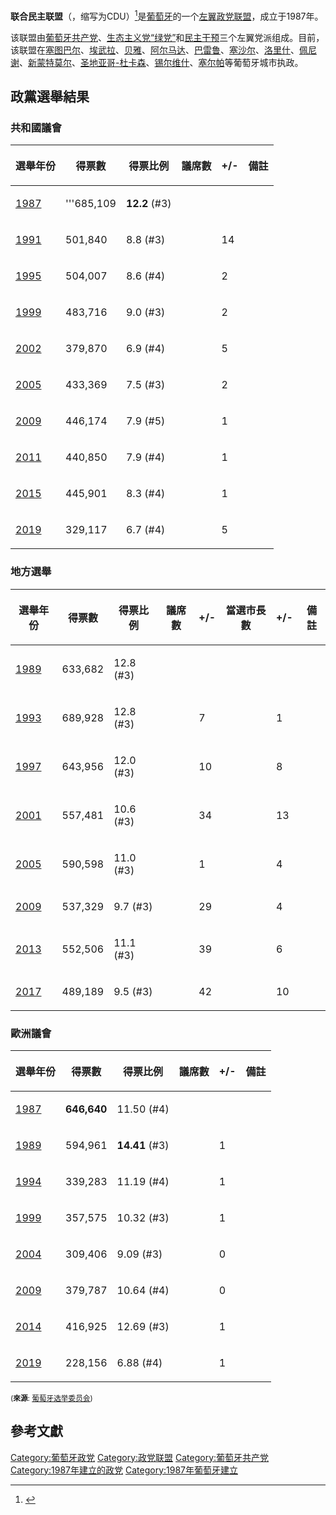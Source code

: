 {{Infobox political party
|country=葡萄牙
|name = 联合民主联盟
|native_name = Coligação Democrática Unitária
|colorcode = red
|party_logo = PCP-PEV.svg
|leader = [[热罗尼莫·德索萨|热罗尼莫·德索萨]]
|foundation = 1987年
|predecessor   = [[联合人民联盟|联合人民联盟]]
|ideology = [[共产主义|共产主义]]<br>[[生态社会主义|生态社会主义]]
|position = [[左翼|左翼]]
|headquarters = [[里斯本|里斯本]]
|youth_wing = [[联合民主联盟青年|联合民主联盟青年]]
|membership = 
|newspaper = 
|international = 
|national = 
|european = 
|europarl = 
|colours = [[红色|红色]]
|website = {{url|http://www.cdu.pt/}}
|seats1_title  = [[共和国议会_(葡萄牙)|共和国议会]]
|seats1        = {{Composition bar|12|230|hex=#FF0000}}
|seats2_title  = [[欧洲议会|欧洲议会]]
|seats2        = {{Composition bar|3|21|hex=#FF0000}}
|seats3_title  = [[葡萄牙的自治区|自治区议会]]
|seats3        = {{Composition bar|3|104|hex=#FF0000}}
|seats4_title  = [[葡萄牙城市列表|市理事会]]
|seats4        = {{Composition bar|213|2086|hex=#FF0000}}
|seats5_title  = [[葡萄牙城市列表|市议会]]
|seats5        = {{Composition bar|747|6487|hex=#FF0000}}
|seats6_title  = [[堂区_(葡萄牙)|堂区议会]]
|seats6        = {{Composition bar|1973|27167|hex=#FF0000}}
}}
'''联合民主联盟'''（{{lang-pt|Coligação Democrática Unitária}}，缩写为CDU）<ref>{{cite web |url=http://www.pcp.pt/en/elections-national-parliament-4th-october-2015 |title=Elections for the National Parliament, 4th October 2015 |date=2015-09-28 |access-date=2018-04-18 |archive-date=2021-02-01 |archive-url=https://web.archive.org/web/20210201171926/https://www.pcp.pt/en/elections-national-parliament-4th-october-2015 |dead-url=no }}</ref>是[[葡萄牙|葡萄牙]]的一个[[左翼|左翼]][[政党联盟|政党联盟]]，成立于1987年。

该联盟由[[葡萄牙共产党|葡萄牙共产党]]、[[生态主义党“绿党”|生态主义党“绿党”]]和[[民主干预|民主干预]]三个左翼党派组成。目前，该联盟在[[塞图巴尔|塞图巴尔]]、[[埃武拉|埃武拉]]、[[贝雅|贝雅]]、[[阿尔马达|阿尔马达]]、[[巴雷鲁|巴雷鲁]]、[[塞沙尔|塞沙尔]]、[[洛里什|洛里什]]、[[佩尼谢|佩尼谢]]、[[新蒙特莫尔|新蒙特莫尔]]、[[圣地亚哥-杜卡森|圣地亚哥-杜卡森]]、[[锡尔维什|锡尔维什]]、[[塞尔帕|塞尔帕]]等葡萄牙城市执政。

== 政黨選舉結果 ==
=== 共和國議會 ===
{|class="wikitable" style="text-align:center; font-size:85%; line-height:14px;"
|-
! 選舉年份
! 得票數
! 得票比例
! 議席數
! +/-
! 備註
|-
! [[Portuguese_legislative_election,_1987|1987]]
| '''685,109
| '''12.2''' (#3)
| {{Composition bar|31|250|hex=Red}}
| 
|
|-
! [[Portuguese_legislative_election,_1991|1991]]
| 501,840   
| 8.8 (#3)
| {{Composition bar|17|230|hex=Red}}
| {{decrease}} 14
|
|-
! [[Portuguese_legislative_election,_1995|1995]]
| 504,007        
| 8.6 (#4)
| {{Composition bar|15|230|hex=Red}}
| {{decrease}} 2
|
|-
! [[Portuguese_legislative_election,_1999|1999]]
| 483,716         
| 9.0 (#3)
| {{Composition bar|17|230|hex=Red}}
| {{increase}} 2
|
|-
! [[Portuguese_legislative_election,_2002|2002]]
| 379,870         
| 6.9 (#4)
| {{Composition bar|12|230|hex=Red}}
| {{decrease}} 5
|
|-
! [[Portuguese_legislative_election,_2005|2005]]
| 433,369         
| 7.5 (#3)
| {{Composition bar|14|230|hex=Red}}
| {{increase}} 2
|
|-
! [[Portuguese_legislative_election,_2009|2009]]
| 446,174         
| 7.9 (#5)
| {{Composition bar|15|230|hex=Red}}
| {{increase}} 1
|
|-
! [[Portuguese_legislative_election,_2011|2011]]
| 440,850 	 	       
| 7.9 (#4)
| {{Composition bar|16|230|hex=Red}}
| {{increase}} 1
|
|-
! [[Portuguese_legislative_election,_2015|2015]]
| 445,901 	 	       
| 8.3 (#4)
| {{Composition bar|17|230|hex=Red}}
| {{increase}} 1
|
|-
![[2019_Portuguese_legislative_election|2019]]
|329,117
|6.7 (#4)
|{{Composition bar|12|230|hex=Red}}
| {{decrease}}5
|
|}

=== 地方選舉 ===
{|class="wikitable" style="text-align:center; font-size:85%; line-height:14px;"
|-
! 選舉年份
! 得票數
! 得票比例
! 議席數
! +/-
! 當選市長數
! +/-
! 備註
|-
! [[Portuguese_local_elections,_1989|1989]]
| 633,682  
| 12.8 (#3)
| {{Composition bar|253|1997|hex=Red}}
| 
| {{Composition bar|50|305|hex=Red}}
| 
| 
|-
! [[Portuguese_local_elections,_1993|1993]]
| 689,928    
| 12.8 (#3)
| {{Composition bar|246|2015|hex=Red}}
| {{decrease}} 7
| {{Composition bar|49|305|hex=Red}}  
| {{decrease}} 1
| 
|-
! [[Portuguese_local_elections,_1997|1997]]
| 643,956       
| 12.0 (#3)
| {{Composition bar|236|2021|hex=Red}}
| {{decrease}} 10
| {{Composition bar|41|305|hex=Red}} 
| {{decrease}} 8
| 
|-
! [[Portuguese_local_elections,_2001|2001]]
| 557,481         
| 10.6 (#3)
| {{Composition bar|202|2044|hex=Red}}
| {{decrease}} 34
| {{Composition bar|28|308|hex=Red}}
| {{decrease}} 13
| 
|-
! [[Portuguese_local_elections,_2005|2005]]
| 590,598         
| 11.0 (#3)
| {{Composition bar|203|2046|hex=Red}}
| {{increase}} 1
| {{Composition bar|32|308|hex=Red}}
| {{increase}} 4
| 
|-
! [[Portuguese_local_elections,_2009|2009]]
| 537,329         
| 9.7 (#3)
| {{Composition bar|174|2078|hex=Red}}
| {{decrease}} 29
| {{Composition bar|28|308|hex=Red}}
| {{decrease}} 4
| 
|-
! [[Portuguese_local_elections,_2013|2013]]
| 552,506         
| 11.1 (#3)
| {{Composition bar|213|2086|hex=Red}}
| {{increase}} 39
| {{Composition bar|34|308|hex=Red}}
| {{increase}} 6
| 
|-
! [[Portuguese_local_elections,_2017|2017]]
| 489,189        
| 9.5 (#3)
| {{Composition bar|171|2074|hex=Red}}
| {{decrease}} 42
| {{Composition bar|24|308|hex=Red}}
| {{decrease}} 10
| 
|}

=== 歐洲議會 ===
{|class="wikitable" style="text-align:center; font-size:85%; line-height:14px;"
|-
! 選舉年份
! 得票數
! 得票比例
! 議席數
! +/-
! 備註
|-
! [[European_Parliament_election,_1987_(Portugal)|1987]]
| '''646,640'''
| 11.50 (#4)
| {{Composition bar|3|24|hex=Red}}
| 
| 
|-
! [[European_Parliament_election,_1989_(Portugal)|1989]]
| 594,961
| '''14.41''' (#3)
| {{Composition bar|4|24|hex=Red}}
| {{increase}} 1
| 
|-
! [[European_Parliament_election,_1994_(Portugal)|1994]]
| 339,283
| 11.19 (#4)
| {{Composition bar|3|25|hex=Red}}
| {{decrease}} 1
| 
|-
! [[European_Parliament_election,_1999_(Portugal)|1999]]
| 357,575
| 10.32 (#3)
| {{Composition bar|2|25|hex=Red}}
| {{decrease}} 1
| 
|-
! [[European_Parliament_election,_2004_(Portugal)|2004]]
| 309,406
| 9.09 (#3)
| {{Composition bar|2|24|hex=Red}}
| {{steady}} 0
| 
|-
! [[European_Parliament_election,_2009_(Portugal)|2009]]
| 379,787         
| 10.64 (#4)
| {{Composition bar|2|22|hex=Red}}
| {{steady}} 0
|
|-
! [[European_Parliament_election,_2014_(Portugal)|2014]]
| 416,925
| 12.69 (#3)
| {{Composition bar|3|21|hex=Red}}
| {{increase}} 1
| 
|-
! [[2019_European_Parliament_election_in_Portugal|2019]]
| 228,156
| 6.88 (#4)
| {{Composition bar|2|21|hex=Red}}
| {{decrease}} 1
| 
|}
<small>('''來源''': [https://web.archive.org/web/20050408212102/http://eleicoes.cne.pt/cne2005/sel_eleicoes.cfm?m=raster#assemb 葡萄牙选举委员会]) </small>

==參考文獻==
{{Reflist}}

{{葡萄牙政黨}}

[[Category:葡萄牙政党|Category:葡萄牙政党]]
[[Category:政党联盟|Category:政党联盟]]
[[Category:葡萄牙共产党|Category:葡萄牙共产党]]
[[Category:1987年建立的政党|Category:1987年建立的政党]]
[[Category:1987年葡萄牙建立|Category:1987年葡萄牙建立]]
